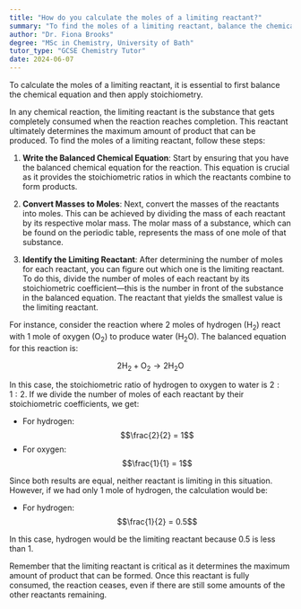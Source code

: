 ```yaml
---
title: "How do you calculate the moles of a limiting reactant?"
summary: "To find the moles of a limiting reactant, balance the chemical equation and apply stoichiometry for accurate calculations."
author: "Dr. Fiona Brooks"
degree: "MSc in Chemistry, University of Bath"
tutor_type: "GCSE Chemistry Tutor"
date: 2024-06-07
---
```


To calculate the moles of a limiting reactant, it is essential to first balance the chemical equation and then apply stoichiometry.

In any chemical reaction, the limiting reactant is the substance that gets completely consumed when the reaction reaches completion. This reactant ultimately determines the maximum amount of product that can be produced. To find the moles of a limiting reactant, follow these steps:

1. **Write the Balanced Chemical Equation**: Start by ensuring that you have the balanced chemical equation for the reaction. This equation is crucial as it provides the stoichiometric ratios in which the reactants combine to form products.

2. **Convert Masses to Moles**: Next, convert the masses of the reactants into moles. This can be achieved by dividing the mass of each reactant by its respective molar mass. The molar mass of a substance, which can be found on the periodic table, represents the mass of one mole of that substance.

3. **Identify the Limiting Reactant**: After determining the number of moles for each reactant, you can figure out which one is the limiting reactant. To do this, divide the number of moles of each reactant by its stoichiometric coefficient—this is the number in front of the substance in the balanced equation. The reactant that yields the smallest value is the limiting reactant.

For instance, consider the reaction where $2$ moles of hydrogen ($\text{H}_2$) react with $1$ mole of oxygen ($\text{O}_2$) to produce water ($\text{H}_2\text{O}$). The balanced equation for this reaction is:

$$
2\text{H}_2 + \text{O}_2 \rightarrow 2\text{H}_2\text{O}
$$

In this case, the stoichiometric ratio of hydrogen to oxygen to water is $2:1:2$. If we divide the number of moles of each reactant by their stoichiometric coefficients, we get:

- For hydrogen: $$\frac{2}{2} = 1$$
- For oxygen: $$\frac{1}{1} = 1$$

Since both results are equal, neither reactant is limiting in this situation. However, if we had only $1$ mole of hydrogen, the calculation would be:

- For hydrogen: $$\frac{1}{2} = 0.5$$

In this case, hydrogen would be the limiting reactant because $0.5$ is less than $1$.

Remember that the limiting reactant is critical as it determines the maximum amount of product that can be formed. Once this reactant is fully consumed, the reaction ceases, even if there are still some amounts of the other reactants remaining.
    